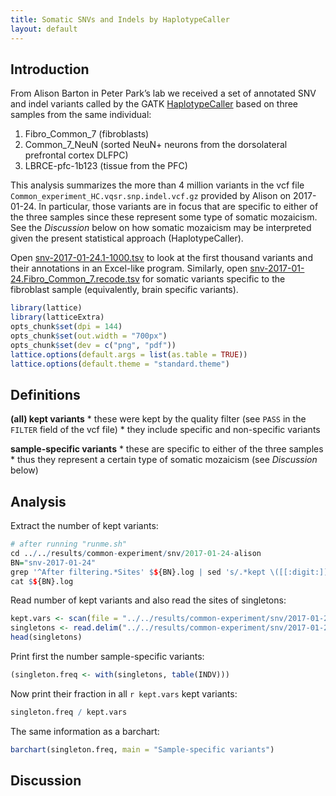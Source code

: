 ```yaml
---
title: Somatic SNVs and Indels by HaplotypeCaller
layout: default
---
```


## Introduction

From Alison Barton in Peter Park's lab we received a set of annotated SNV and indel variants called by the GATK [HaplotypeCaller] based on three samples from the same individual:

1. Fibro_Common_7 (fibroblasts)
1. Common_7_NeuN (sorted NeuN+ neurons from the dorsolateral prefrontal cortex DLFPC)
1. LBRCE-pfc-1b123 (tissue from the PFC)

This analysis summarizes the more than 4 million variants in the vcf file `Common_experiment_HC.vqsr.snp.indel.vcf.gz` provided by Alison on 2017-01-24.  In particular, those variants are in focus that are specific to either of the three samples since these represent some type of somatic mozaicism.  See the *Discussion* below on how somatic mozaicism may be interpreted given the present statistical approach (HaplotypeCaller).

Open [snv-2017-01-24.1-1000.tsv] to look at the first thousand variants and their annotations in an Excel-like program.  Similarly, open [snv-2017-01-24.Fibro_Common_7.recode.tsv] for somatic variants specific to the fibroblast sample (equivalently, brain specific variants).


[snv-2017-01-24.1-1000.tsv]: {{ site.baseurl}}/assets/projects/bsm/snv-2017-01-24.1-1000.tsv
[snv-2017-01-24.Fibro_Common_7.recode.tsv]: {{ site.baseurl}}/assets/projects/bsm/snv-2017-01-24.Fibro_Common_7.recode.tsv
[HaplotypeCaller]: https://software.broadinstitute.org/gatk/gatkdocs/org_broadinstitute_gatk_tools_walkers_haplotypecaller_HaplotypeCaller.php
```r
library(lattice)
library(latticeExtra)
opts_chunk$set(dpi = 144)
opts_chunk$set(out.width = "700px")
opts_chunk$set(dev = c("png", "pdf"))
lattice.options(default.args = list(as.table = TRUE))
lattice.options(default.theme = "standard.theme")
```

## Definitions

**(all) kept variants**
* these were kept by the quality filter (see `PASS` in the `FILTER` field of the vcf file)
* they include specific and non-specific variants

**sample-specific variants**
* these are specific to either of the three samples
* thus they represent a certain type of somatic mozaicism (see *Discussion* below)

## Analysis

Extract the number of kept variants:

```r
# after running "runme.sh"
cd ../../results/common-experiment/snv/2017-01-24-alison
BN="snv-2017-01-24"
grep '^After filtering.*Sites' $${BN}.log | sed 's/.*kept \([[:digit:]]\+\) out of.*/\1/' > kept.vars
cat $${BN}.log
```

Read number of kept variants and also read the sites of singletons:

```r
kept.vars <- scan(file = "../../results/common-experiment/snv/2017-01-24-alison/kept.vars")
singletons <- read.delim("../../results/common-experiment/snv/2017-01-24-alison/snv-2017-01-24.singletons")
head(singletons)
```

Print first the number sample-specific variants:

```r
(singleton.freq <- with(singletons, table(INDV)))
```

Now print their fraction in all `r kept.vars` kept variants:

```r
singleton.freq / kept.vars
```

The same information as a barchart:

```r
barchart(singleton.freq, main = "Sample-specific variants")
```

## Discussion
